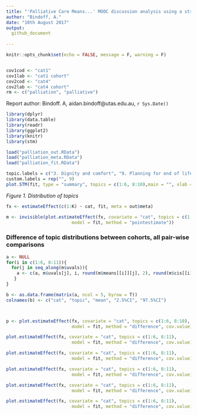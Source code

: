 ```yaml
---
title: "'Palliative Care Means...' MOOC discussion analysis using a structural topic model"
author: "Bindoff, A."
date: "10th August 2017"
output: 
  github_document
  
---
```

```r
knitr::opts_chunk$set(echo = FALSE, message = F, warning = F)


cov1cod <- "cat1"
cov1lab <- "cat1 cohort"
cov2cod <- "cat4"
cov2lab <- "cat4 cohort"
rm <- c("palliation", "palliative")

```

Report author: Bindoff. A, aidan.bindoff@utas.edu.au, `r Sys.Date()`



```r
library(dplyr)
library(data.table)
library(readr)
library(ggplot2)
library(knitr)
library(stm)

```


```r

load("palliation_out.RData")
load("palliation_meta.RData")
load("palliation_fit.RData")
```



```r
topic.labels = c("3. Dignity and comfort", "9. Planning for end of life", "4. Quality of life", "8. Care in diverse settings", "6. Social connection maintained", "2. Optimal care environment", "5. Family support", "7. Appropriate for any life-limiting condition", "1. Quality of death")
custom.labels = rep("", 9)
plot.STM(fit, type = "summary", topics = c(1:6, 8:10),main = "", xlab = "", custom.labels = custom.labels, topic.names = topic.labels)

```
  
*Figure 1. Distribution of topics*



```r

fx <- estimateEffect(c(1:K) ~ cat, fit, meta = out$meta)

m <- invisible(plot.estimateEffect(fx, covariate = "cat", topics = c(1:K),
                         model = fit, method = "pointestimate"))

```

  
  
### Difference of topic distributions between cohorts, all pair-wise comparisons

```r
a <- NULL
for(i in c(1:6, 8:11)){
  for(j in seq_along(m$uvals)){
    a <- c(a, m$uvals[j], i, round(m$means[[i]][j], 2), round(m$cis[[i]][1,j], 3), round(m$cis[[i]][2,j], 3))
   }
}

b <- as.data.frame(matrix(a, ncol = 5, byrow = T))
colnames(b) <- c("cat", "topic", "mean", "2.5%CI", "97.5%CI")



p <- plot.estimateEffect(fx, covariate = "cat", topics = c(1:6, 8:10),
                         model = fit, method = "difference", cov.value1 = "cat1", cov.value2 = "cat2")

plot.estimateEffect(fx, covariate = "cat", topics = c(1:6, 8:11),
                         model = fit, method = "difference", cov.value1 = "cat1", cov.value2 = "cat3")

plot.estimateEffect(fx, covariate = "cat", topics = c(1:6, 8:11),
                         model = fit, method = "difference", cov.value1 = "cat1", cov.value2 = "cat4")

plot.estimateEffect(fx, covariate = "cat", topics = c(1:6, 8:11),
                         model = fit, method = "difference", cov.value1 = "cat2", cov.value2 = "cat3")

plot.estimateEffect(fx, covariate = "cat", topics = c(1:6, 8:11),
                         model = fit, method = "difference", cov.value1 = "cat2", cov.value2 = "cat4")

plot.estimateEffect(fx, covariate = "cat", topics = c(1:6, 8:11),
                         model = fit, method = "difference", cov.value1 = "cat3", cov.value2 = "cat4")

```
